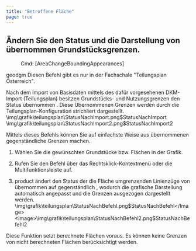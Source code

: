 ```yaml
---
title: "Betroffene Fläche"
page: true
---
```

## &#196;ndern Sie den Status und die Darstellung von &#252;bernommen Grundst&#252;cksgrenzen.
<GeoDesigner> <Menu> Cmd: [AreaChangeBoundingAppearances] </Menu> 

 <Placeholder>geodgm</Placeholder> </GeoDesigner>
<Warning>
Diesen Befehl gibt es nur in der Fachschale &quot;Teilungsplan &#214;sterreich&quot;.
</Warning>


<Success>
Nach dem Import von Basisdaten mittels des daf&#252;r vorgesehenen  <Italic> DKM-Import (Teilungsplan) </Italic>  besitzen Grundst&#252;cks- und Nutzungsgrenzen den Status  <Italic> &#252;bernommen </Italic> . Diese  <Italic> &#220;bernommenen Grenzen </Italic>  werden durch die Teilungsplan-Konfiguration  <Italic> strichliert </Italic>  dargestellt.
</Success><Image>\img\grafik\teilungsplan\StatusNachImport.png$StatusNachImport</Image><Image>\img\grafik\teilungsplan\StatusNachImport2.png$StatusNachImport2</Image>


Mittels dieses Befehls k&#246;nnen Sie auf einfachste Weise aus &#252;bernommenen  <Italic> gegenst&#228;ndliche </Italic>  Grenzen machen.


1. W&#228;hlen Sie die gew&#252;nschten Grundst&#252;cke bzw. Fl&#228;chen in der Grafik.

2. Rufen Sie den Befehl &#252;ber das Rechtsklick-Kontextmen&#252; oder die Multifunktionsleiste auf.

3. <Placeholder>product</Placeholder> &#228;ndert den Status der die Fl&#228;che umgrenzenden Linienz&#252;ge von <Italic> &#252;bernommen </Italic>  auf <Italic> gegenst&#228;ndlich </Italic> , wodurch die grafische Darstellung  automatisch angepasst und die Grenzen <Italic> ausgezogen </Italic>  dargestellt werden.<Image>\img\grafik\teilungsplan\StatusNachBefehl.png$StatusNachBefehl</Image><Image>\img\grafik\teilungsplan\StatusNachBefehl2.png$StatusNachBefehl2</Image>

<Warning>
Diese Funktion setzt berechnete Fl&#228;chen voraus. Es k&#246;nnen keine Grenzen von nicht berechneten Fl&#228;chen ber&#252;cksichtigt werden.
</Warning>
